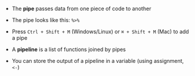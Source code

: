 - The **pipe** passes data from one piece of code to another
- The pipe looks like this: `%>%`
- Press `Ctrl + Shift + M` (Windows/Linux) or `⌘ + Shift + M` (Mac) to add a pipe

- A **pipeline** is a list of functions joined by pipes
- You can store the output of a pipeline in a variable (using assignment, `<-`)